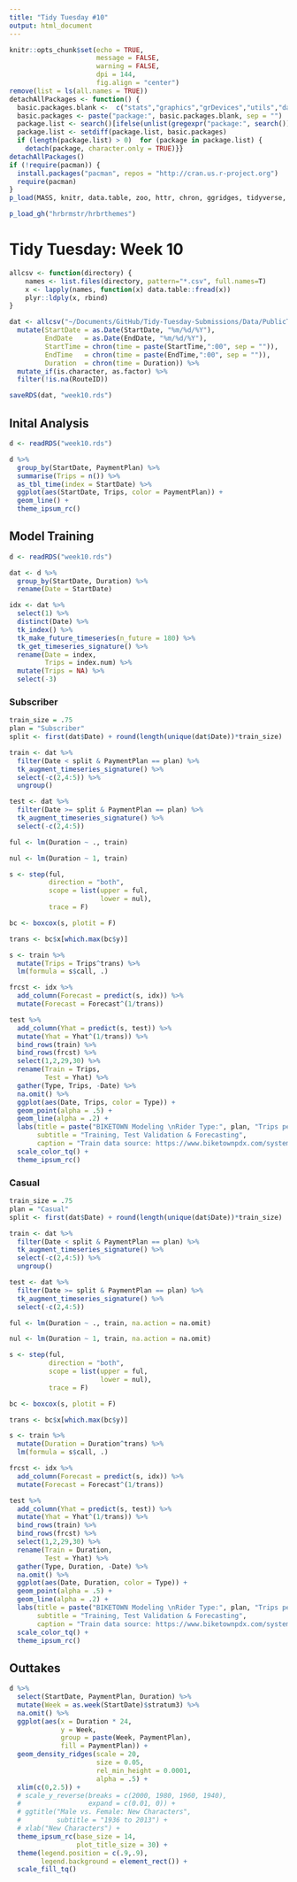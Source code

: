 ```yaml
---
title: "Tidy Tuesday #10"
output: html_document
---
```


```r
knitr::opts_chunk$set(echo = TRUE, 
                      message = FALSE, 
                      warning = FALSE, 
                      dpi = 144,
                      fig.align = "center")
remove(list = ls(all.names = TRUE))
detachAllPackages <- function() {
  basic.packages.blank <-  c("stats","graphics","grDevices","utils","datasets","methods","base")
  basic.packages <- paste("package:", basic.packages.blank, sep = "")
  package.list <- search()[ifelse(unlist(gregexpr("package:", search())) == 1,TRUE,FALSE)]
  package.list <- setdiff(package.list, basic.packages)
  if (length(package.list) > 0)  for (package in package.list) {
    detach(package, character.only = TRUE)}}
detachAllPackages()
if (!require(pacman)) {
  install.packages("pacman", repos = "http://cran.us.r-project.org")
  require(pacman)
}
p_load(MASS, knitr, data.table, zoo, httr, chron, ggridges, tidyverse, timetk, tidyquant, tibbletime, epitools)

p_load_gh("hrbrmstr/hrbrthemes")
```

# Tidy Tuesday: Week 10

```r
allcsv <- function(directory) {
    names <- list.files(directory, pattern="*.csv", full.names=T)
    x <- lapply(names, function(x) data.table::fread(x))
    plyr::ldply(x, rbind)
}

dat <- allcsv("~/Documents/GitHub/Tidy-Tuesday-Submissions/Data/PublicTripData") %>%
  mutate(StartDate = as.Date(StartDate, "%m/%d/%Y"),
         EndDate   = as.Date(EndDate, "%m/%d/%Y"),
         StartTime = chron(time = paste(StartTime,":00", sep = "")),
         EndTime   = chron(time = paste(EndTime,":00", sep = "")),
         Duration  = chron(time = Duration)) %>%
  mutate_if(is.character, as.factor) %>%
  filter(!is.na(RouteID))

saveRDS(dat, "week10.rds")
```

## Inital Analysis

```r
d <- readRDS("week10.rds")

d %>%
  group_by(StartDate, PaymentPlan) %>%
  summarise(Trips = n()) %>%
  as_tbl_time(index = StartDate) %>%
  ggplot(aes(StartDate, Trips, color = PaymentPlan)) +
  geom_line() + 
  theme_ipsum_rc()
```

## Model Training

```r
d <- readRDS("week10.rds")

dat <- d %>%
  group_by(StartDate, Duration) %>%
  rename(Date = StartDate) 

idx <- dat %>% 
  select(1) %>%
  distinct(Date) %>%
  tk_index() %>%
  tk_make_future_timeseries(n_future = 180) %>%
  tk_get_timeseries_signature() %>%
  rename(Date = index,
         Trips = index.num) %>%
  mutate(Trips = NA) %>%
  select(-3)
```

### Subscriber

```r
train_size = .75
plan = "Subscriber"
split <- first(dat$Date) + round(length(unique(dat$Date))*train_size)

train <- dat %>%
  filter(Date < split & PaymentPlan == plan) %>%
  tk_augment_timeseries_signature() %>%
  select(-c(2,4:5)) %>%
  ungroup()

test <- dat %>%
  filter(Date >= split & PaymentPlan == plan) %>%
  tk_augment_timeseries_signature() %>%
  select(-c(2,4:5))

ful <- lm(Duration ~ ., train)

nul <- lm(Duration ~ 1, train)

s <- step(ful,
          direction = "both",
          scope = list(upper = ful, 
                       lower = nul),
          trace = F)

bc <- boxcox(s, plotit = F)

trans <- bc$x[which.max(bc$y)]

s <- train %>%
  mutate(Trips = Trips^trans) %>%
  lm(formula = s$call, .)

frcst <- idx %>%
  add_column(Forecast = predict(s, idx)) %>%
  mutate(Forecast = Forecast^(1/trans))

test %>%
  add_column(Yhat = predict(s, test)) %>%
  mutate(Yhat = Yhat^(1/trans)) %>%
  bind_rows(train) %>%
  bind_rows(frcst) %>%
  select(1,2,29,30) %>%
  rename(Train = Trips,
         Test = Yhat) %>%
  gather(Type, Trips, -Date) %>%
  na.omit() %>%
  ggplot(aes(Date, Trips, color = Type)) +
  geom_point(alpha = .5) +
  geom_line(alpha = .2) +
  labs(title = paste("BIKETOWN Modeling \nRider Type:", plan, "Trips per Day"),
       subtitle = "Training, Test Validation & Forecasting",
       caption = "Train data source: https://www.biketownpdx.com/system-data") +
  scale_color_tq() +
  theme_ipsum_rc()
```

### Casual

```r
train_size = .75
plan = "Casual"
split <- first(dat$Date) + round(length(unique(dat$Date))*train_size)

train <- dat %>%
  filter(Date < split & PaymentPlan == plan) %>%
  tk_augment_timeseries_signature() %>%
  select(-c(2,4:5)) %>%
  ungroup()

test <- dat %>%
  filter(Date >= split & PaymentPlan == plan) %>%
  tk_augment_timeseries_signature() %>%
  select(-c(2,4:5))

ful <- lm(Duration ~ ., train, na.action = na.omit)

nul <- lm(Duration ~ 1, train, na.action = na.omit)

s <- step(ful,
          direction = "both",
          scope = list(upper = ful, 
                       lower = nul),
          trace = F)

bc <- boxcox(s, plotit = F)

trans <- bc$x[which.max(bc$y)]

s <- train %>%
  mutate(Duration = Duration^trans) %>%
  lm(formula = s$call, .)

frcst <- idx %>%
  add_column(Forecast = predict(s, idx)) %>%
  mutate(Forecast = Forecast^(1/trans))

test %>%
  add_column(Yhat = predict(s, test)) %>%
  mutate(Yhat = Yhat^(1/trans)) %>%
  bind_rows(train) %>%
  bind_rows(frcst) %>%
  select(1,2,29,30) %>%
  rename(Train = Duration,
         Test = Yhat) %>%
  gather(Type, Duration, -Date) %>%
  na.omit() %>%
  ggplot(aes(Date, Duration, color = Type)) +
  geom_point(alpha = .5) +
  geom_line(alpha = .2) +
  labs(title = paste("BIKETOWN Modeling \nRider Type:", plan, "Trips per Day"),
       subtitle = "Training, Test Validation & Forecasting",
       caption = "Train data source: https://www.biketownpdx.com/system-data") +
  scale_color_tq() +
  theme_ipsum_rc()
```

## Outtakes

```r
d %>% 
  select(StartDate, PaymentPlan, Duration) %>%
  mutate(Week = as.week(StartDate)$stratum3) %>%
  na.omit() %>%
  ggplot(aes(x = Duration * 24,
             y = Week,
             group = paste(Week, PaymentPlan), 
             fill = PaymentPlan)) + 
  geom_density_ridges(scale = 20, 
                      size = 0.05, 
                      rel_min_height = 0.0001, 
                      alpha = .5) +
  xlim(c(0,2.5)) +
  # scale_y_reverse(breaks = c(2000, 1980, 1960, 1940), 
  #                 expand = c(0.01, 0)) +
  # ggtitle("Male vs. Female: New Characters",
  #         subtitle = "1936 to 2013") +
  # xlab("New Characters") +
  theme_ipsum_rc(base_size = 14, 
                 plot_title_size = 30) +
  theme(legend.position = c(.9,.9),
        legend.background = element_rect()) + 
  scale_fill_tq()
```
